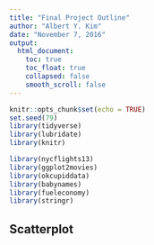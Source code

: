 ```yaml
---
title: "Final Project Outline"
author: "Albert Y. Kim"
date: "November 7, 2016"
output:
  html_document:
    toc: true
    toc_float: true
    collapsed: false
    smooth_scroll: false
---
```


```r
knitr::opts_chunk$set(echo = TRUE)
set.seed(79)
library(tidyverse)
library(lubridate)
library(knitr)

library(nycflights13)
library(ggplot2movies)
library(okcupiddata)
library(babynames)
library(fueleconomy)
library(stringr)
```



## Scatterplot
